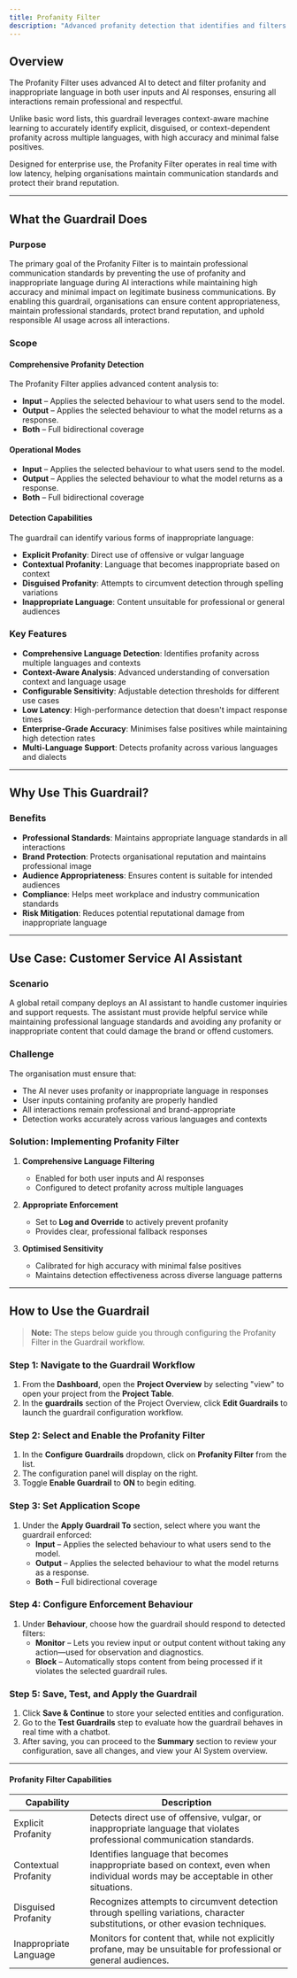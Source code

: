 ```yaml
---
title: Profanity Filter
description: "Advanced profanity detection that identifies and filters inappropriate language to maintain professional communication standards."
---
```


## Overview

The Profanity Filter uses advanced AI to detect and filter profanity and inappropriate language in both user inputs and AI responses, ensuring all interactions remain professional and respectful.

Unlike basic word lists, this guardrail leverages context-aware machine learning to accurately identify explicit, disguised, or context-dependent profanity across multiple languages, with high accuracy and minimal false positives.

Designed for enterprise use, the Profanity Filter operates in real time with low latency, helping organisations maintain communication standards and protect their brand reputation.

---

## What the Guardrail Does

### Purpose

The primary goal of the Profanity Filter is to maintain professional communication standards by preventing the use of profanity and inappropriate language during AI interactions while maintaining high accuracy and minimal impact on legitimate business communications. By enabling this guardrail, organisations can ensure content appropriateness, maintain professional standards, protect brand reputation, and uphold responsible AI usage across all interactions.

### Scope

#### Comprehensive Profanity Detection

The Profanity Filter applies advanced content analysis to:

- **Input** – Applies the selected behaviour to what users send to the model.
- **Output** – Applies the selected behaviour to what the model returns as a response.
- **Both** – Full bidirectional coverage

#### Operational Modes

- **Input** – Applies the selected behaviour to what users send to the model.
- **Output** – Applies the selected behaviour to what the model returns as a response.
- **Both** – Full bidirectional coverage

#### Detection Capabilities

The guardrail can identify various forms of inappropriate language:

- **Explicit Profanity**: Direct use of offensive or vulgar language
- **Contextual Profanity**: Language that becomes inappropriate based on context
- **Disguised Profanity**: Attempts to circumvent detection through spelling variations
- **Inappropriate Language**: Content unsuitable for professional or general audiences

### Key Features

- **Comprehensive Language Detection**: Identifies profanity across multiple languages and contexts
- **Context-Aware Analysis**: Advanced understanding of conversation context and language usage
- **Configurable Sensitivity**: Adjustable detection thresholds for different use cases
- **Low Latency**: High-performance detection that doesn't impact response times
- **Enterprise-Grade Accuracy**: Minimises false positives while maintaining high detection rates
- **Multi-Language Support**: Detects profanity across various languages and dialects

---

## Why Use This Guardrail?

### Benefits

- **Professional Standards**: Maintains appropriate language standards in all interactions
- **Brand Protection**: Protects organisational reputation and maintains professional image
- **Audience Appropriateness**: Ensures content is suitable for intended audiences
- **Compliance**: Helps meet workplace and industry communication standards
- **Risk Mitigation**: Reduces potential reputational damage from inappropriate language

---

## Use Case: Customer Service AI Assistant

### Scenario

A global retail company deploys an AI assistant to handle customer inquiries and support requests. The assistant must provide helpful service while maintaining professional language standards and avoiding any profanity or inappropriate content that could damage the brand or offend customers.

### Challenge

The organisation must ensure that:

- The AI never uses profanity or inappropriate language in responses
- User inputs containing profanity are properly handled
- All interactions remain professional and brand-appropriate
- Detection works accurately across various languages and contexts

### Solution: Implementing Profanity Filter

1. **Comprehensive Language Filtering**  
   - Enabled for both user inputs and AI responses
   - Configured to detect profanity across multiple languages

2. **Appropriate Enforcement**  
   - Set to **Log and Override** to actively prevent profanity
   - Provides clear, professional fallback responses

3. **Optimised Sensitivity**  
   - Calibrated for high accuracy with minimal false positives
   - Maintains detection effectiveness across diverse language patterns

---

## How to Use the Guardrail

> **Note:** The steps below guide you through configuring the Profanity Filter in the Guardrail workflow.

### Step 1: Navigate to the Guardrail Workflow

1. From the **Dashboard**, open the **Project Overview** by selecting "view" to open your project from the **Project Table**.
2. In the **guardrails** section of the Project Overview, click **Edit Guardrails** to launch the guardrail configuration workflow.

### Step 2: Select and Enable the Profanity Filter

1. In the **Configure Guardrails** dropdown, click on **Profanity Filter** from the list.
2. The configuration panel will display on the right.
3. Toggle **Enable Guardrail** to **ON** to begin editing.

### Step 3: Set Application Scope

1. Under the **Apply Guardrail To** section, select where you want the guardrail enforced:
   - **Input** – Applies the selected behaviour to what users send to the model.
   - **Output** – Applies the selected behaviour to what the model returns as a response.
   - **Both** – Full bidirectional coverage


### Step 4: Configure Enforcement Behaviour

1. Under **Behaviour**, choose how the guardrail should respond to detected filters:
   - **Monitor** – Lets you review input or output content without taking any action—used for observation and diagnostics.
   - **Block** – Automatically stops content from being processed if it violates the selected guardrail rules.


### Step 5: Save, Test, and Apply the Guardrail

1. Click **Save & Continue** to store your selected entities and configuration.
2. Go to the **Test Guardrails** step to evaluate how the guardrail behaves in real time with a chatbot.
3. After saving, you can proceed to the **Summary** section to review your configuration, save all changes, and view your AI System overview.

---

#### Profanity Filter Capabilities

| Capability | Description |
|------------|-------------|
| Explicit Profanity | Detects direct use of offensive, vulgar, or inappropriate language that violates professional communication standards. |
| Contextual Profanity | Identifies language that becomes inappropriate based on context, even when individual words may be acceptable in other situations. |
| Disguised Profanity | Recognizes attempts to circumvent detection through spelling variations, character substitutions, or other evasion techniques. |
| Inappropriate Language | Monitors for content that, while not explicitly profane, may be unsuitable for professional or general audiences. |